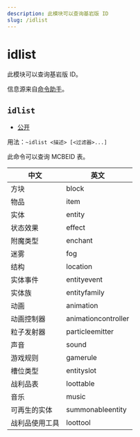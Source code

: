 ```yaml
---
description: 此模块可以查询基岩版 ID
slug: /idlist
---
```


# idlist

此模块可以查询基岩版 ID。

信息源来自[命令助手](https://ca.projectxero.top/)。

## `idlist`

-   [公开](permissions)

用法：`~idlist <描述> [<过滤器>...]`

此命令可以查询 MCBEID 表。

| 中文           | 英文                |
| -------------- | ------------------- |
| 方块           | block               |
| 物品           | item                |
| 实体           | entity              |
| 状态效果       | effect              |
| 附魔类型       | enchant             |
| 迷雾           | fog                 |
| 结构           | location            |
| 实体事件       | entityevent         |
| 实体族         | entityfamily        |
| 动画           | animation           |
| 动画控制器     | animationcontroller |
| 粒子发射器     | particleemitter     |
| 声音           | sound               |
| 游戏规则       | gamerule            |
| 槽位类型       | entityslot          |
| 战利品表       | loottable           |
| 音乐           | music               |
| 可再生的实体   | summonableentity    |
| 战利品使用工具 | loottool            |
